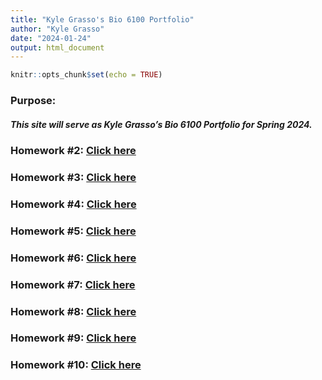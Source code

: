 ```yaml
---
title: "Kyle Grasso's Bio 6100 Portfolio"
author: "Kyle Grasso"
date: "2024-01-24"
output: html_document
---
```


```r
knitr::opts_chunk$set(echo = TRUE)
```

### Purpose:
##### This site will serve as Kyle Grasso's Bio 6100 Portfolio for Spring 2024.

### Homework #2: [Click here](https://kylegrasso.github.io/GrassoBio6100/Homework_2.html)

### Homework #3: [Click here](https://kylegrasso.github.io/GrassoBio6100/Homework_3.html)

### Homework #4: [Click here](https://kylegrasso.github.io/GrassoBio6100/Homework_4.html)

### Homework #5: [Click here](https://kylegrasso.github.io/GrassoBio6100/Homework_5.html)

### Homework #6: [Click here](https://kylegrasso.github.io/GrassoBio6100/Homework_6.html)

### Homework #7: [Click here](https://kylegrasso.github.io/GrassoBio6100/Homework_7.html)

### Homework #8: [Click here](https://kylegrasso.github.io/GrassoBio6100/Homework_8.html)

### Homework #9: [Click here](https://kylegrasso.github.io/GrassoBio6100/Homework_9.html)

### Homework #10: [Click here](https://kylegrasso.github.io/GrassoBio6100/Homework_10.html)
